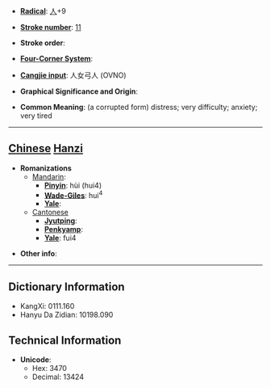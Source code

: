 * '''[[Wiktionary:Chinese radical index| Radical]]''': [[Wiktionary:Chinese radical index 人|人]]+9

* '''[[Wiktionary:Chinese total strokes index|Stroke number]]''': [[Wiktionary:Chinese total strokes index 11|11]]

* '''Stroke order''': 

* '''[[Wiktionary:Chinese four corner index|Four-Corner System]]''': 

* '''[[Wiktionary:Chinese Cangjie index|Cangjie input]]''': 人女弓人 (OVNO)

* '''Graphical Significance and Origin''': 

* '''Common Meaning''': (a corrupted form) distress; very difficulty; anxiety; very tired

----

== [[Chinese]] [[Hanzi]] ==

* '''Romanizations'''
** [[Mandarin]]:
*** '''[[Pinyin]]''': hùi (hui4)
*** '''[[Wade-Giles]]''': hui<sup>4</sup>
*** '''[[Yale]]''': 
**[[Cantonese]]
***'''[[Jyutping]]''':
***'''[[Penkyamp]]''': 
***'''[[Yale]]''': fui4

* '''Other info''': 

----

== Dictionary Information ==

* KangXi: 0111.160
* Hanyu Da Zidian: 10198.090

== Technical Information ==

* '''Unicode''':
** Hex: 3470
** Decimal: 13424